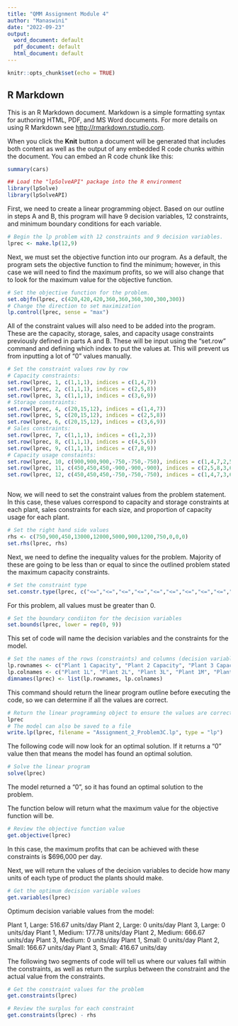 ---
title: "QMM Assignment Module 4"
author: "Manaswini"
date: "2022-09-23"
output:
  word_document: default
  pdf_document: default
  html_document: default
---

```{r setup, include=FALSE}
knitr::opts_chunk$set(echo = TRUE)
```

## R Markdown

This is an R Markdown document. Markdown is a simple formatting syntax for authoring HTML, PDF, and MS Word documents. For more details on using R Markdown see <http://rmarkdown.rstudio.com>.

When you click the **Knit** button a document will be generated that includes both content as well as the output of any embedded R code chunks within the document. You can embed an R code chunk like this:

```{r cars}
summary(cars)
```

```{r}
## Load the "lpSolveAPI" package into the R environment
library(lpSolve)
library(lpSolveAPI)

```

First, we need to create a linear programming object. Based on our outline in steps A and B, this program will have 9 decision variables, 12 constraints, and minimum boundary conditions for each variable.
```{r}
# Begin the lp problem with 12 constraints and 9 decision variables.
lprec <- make.lp(12,9)


```

Next, we must set the objective function into our program. As a default, the program sets the objective function to find the minimum; however, in this case we will need to find the maximum profits, so we will also change that to look for the maximum value for the objective function.
```{r}
# Set the objective function for the problem.
set.objfn(lprec, c(420,420,420,360,360,360,300,300,300))
# Change the direction to set maximization
lp.control(lprec, sense = "max")

```


All of the constraint values will also need to be added into the program. These are the capacity, storage, sales, and capacity usage constraints previously defined in parts A and B. These will be input using the "set.row" command and defining which index to put the values at. This will prevent us from inputting a lot of "0" values manually.


```{r}
# Set the constraint values row by row
# Capacity constraints:
set.row(lprec, 1, c(1,1,1), indices = c(1,4,7))
set.row(lprec, 2, c(1,1,1), indices = c(2,5,8))
set.row(lprec, 3, c(1,1,1), indices = c(3,6,9))
# Storage constraints:
set.row(lprec, 4, c(20,15,12), indices = c(1,4,7))
set.row(lprec, 5, c(20,15,12), indices = c(2,5,8))
set.row(lprec, 6, c(20,15,12), indices = c(3,6,9))
# Sales constraints:
set.row(lprec, 7, c(1,1,1), indices = c(1,2,3))
set.row(lprec, 8, c(1,1,1), indices = c(4,5,6))
set.row(lprec, 9, c(1,1,1), indices = c(7,8,9))
# Capacity usage constaints:
set.row(lprec, 10, c(900,900,900,-750,-750,-750), indices = c(1,4,7,2,5,8))
set.row(lprec, 11, c(450,450,450,-900,-900,-900), indices = c(2,5,8,3,6,9))
set.row(lprec, 12, c(450,450,450,-750,-750,-750), indices = c(1,4,7,3,6,9))



```

Now, we will need to set the constraint values from the problem statement. In this case, these values correspond to capacity and storage constraints at each plant, sales constraints for each size, and proportion of capacity usage for each plant.

```{r}
# Set the right hand side values
rhs <- c(750,900,450,13000,12000,5000,900,1200,750,0,0,0)
set.rhs(lprec, rhs)


```

Next, we need to define the inequality values for the problem. Majority of these are going to be less than or equal to since the outlined problem stated the maximum capacity constraints.
```{r}

# Set the constraint type
set.constr.type(lprec, c("<=","<=","<=","<=","<=","<=","<=","<=","<=","=","=","="))

```

For this problem, all values must be greater than 0.
```{r}
# Set the boundary condiiton for the decision variables
set.bounds(lprec, lower = rep(0, 9))

```


This set of code will name the decision variables and the constraints for the model.
```{r}

# Set the names of the rows (constraints) and columns (decision variables)
lp.rownames <- c("Plant 1 Capacity", "Plant 2 Capacity", "Plant 3 Capacity", "Plant 1 Storage", "Plant 2 Storage", "Plant 3 Storage", "Large Sales", "Medium Sales", "Small Sales", "Plant 1 and 2 Usage", "Plant 2 and 3 Usage", "Plant 1 and 3 Usage")
lp.colnames <- c("Plant 1L", "Plant 2L", "Plant 3L", "Plant 1M", "Plant 2M", "Plant 3M", "Plant 1S", "Plant 2S", "Plant 3S")
dimnames(lprec) <- list(lp.rownames, lp.colnames)

```

This command should return the linear program outline before executing the code, so we can determine if all the values are correct.
```{r}
# Return the linear programming object to ensure the values are correct
lprec
# The model can also be saved to a file
write.lp(lprec, filename = "Assignment_2_Problem3C.lp", type = "lp")


```


The following code will now look for an optimal solution. If it returns a "0" value then that means the model has found an optimal solution.
```{r}
# Solve the linear program
solve(lprec)
```


The model returned a "0", so it has found an optimal solution to the problem.

The function below will return what the maximum value for the objective function will be.

```{r}
# Review the objective function value
get.objective(lprec)
```

In this case, the maximum profits that can be achieved with these constraints is $696,000 per day.

Next, we will return the values of the decision variables to decide how many units of each type of product the plants should make.

```{r}
# Get the optimum decision variable values
get.variables(lprec)


```


Optimum decision variable values from the model:

Plant 1, Large: 516.67 units/day
Plant 2, Large: 0 units/day
Plant 3, Large: 0 units/day
Plant 1, Medium: 177.78 units/day
Plant 2, Medium: 666.67 units/day
Plant 3, Medium: 0 units/day
Plant 1, Small: 0 units/day
Plant 2, Small: 166.67 units/day
Plant 3, Small: 416.67 units/day

The following two segments of code will tell us where our values fall within the constraints, as well as return the surplus between the constraint and the actual value from the constraints.
```{r}
# Get the constraint values for the problem
get.constraints(lprec)

```

```{r}
# Review the surplus for each constraint
get.constraints(lprec) - rhs
```















